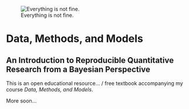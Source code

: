 ![Everything is not fine.](../images/everything_is_fine.jpg){.lightbox}

# Data, Methods, and Models {.unnumbered}

## An Introduction to Reproducible Quantitative Research from a Bayesian Perspective 

This is an open educational resource... / free textbook accompanying my course *Data, Methods, and Models*. 

More soon...

